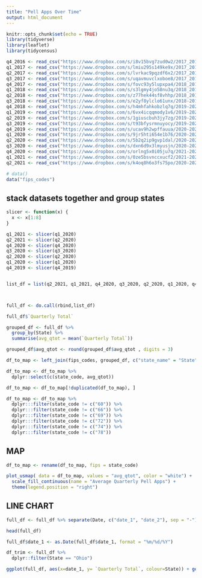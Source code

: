 ```yaml
---
title: "Pell Apps Over Time"
output: html_document
---
```


```r
knitr::opts_chunk$set(echo = TRUE)
library(tidyverse)
library(leaflet)
library(tidycensus)

q4_2016 <- read_csv("https://www.dropbox.com/s/i8v15bvg7zud0w2/2017_2018App_Data_by_State_Q1.csv?dl=1")
q1_2017 <- read_csv("https://www.dropbox.com/s/lmiu295s149ke9x/2017_2018App_Data_by_State_Q2.csv?dl=1")
q2_2017 <- read_csv("https://www.dropbox.com/s/lvrkac9pqzdf6x2/2017_2018App_Data_by_State_Q3.csv?dl=1")
q3_2017 <- read_csv("https://www.dropbox.com/s/uqavmuvclxoboe8/2017_2018App_Data_by_State_Q4.csv?dl=1")
q4_2017 <- read_csv("https://www.dropbox.com/s/fovc93y5lupxpa4/2018_2019App_Data_by_State_Q1.csv?dl=1")
q1_2018 <- read_csv("https://www.dropbox.com/s/s3lgmy4jo58nu3q/2018_2019App_Data_by_State_Q2.csv?dl=1")
q2_2018 <- read_csv("https://www.dropbox.com/s/z77hek44sf8vhhp/2018_2019App_Data_by_State_Q3.csv?dl=1")
q3_2018 <- read_csv("https://www.dropbox.com/s/e2yf8ylclo61unx/2018-2019-app-data-by-state-q4.csv?dl=1")
q4_2018 <- read_csv("https://www.dropbox.com/s/h4mhfahkobzlq7q/2019-2020-app-data-by-state-q1.csv?dl=1")
q1_2019 <- read_csv("https://www.dropbox.com/s/6vx4icqqmody1v6/2019-2020-app-data-by-state-q2.csv?dl=1")
q2_2019 <- read_csv("https://www.dropbox.com/s/1giuscbuh3jy7zg/2019-2020-app-data-by-state-q3.csv?dl=1")
q3_2019 <- read_csv("https://www.dropbox.com/s/t93bfysrmnuyocy/2019-2020-app-data-by-state-q4.csv?dl=1")
q4_2019 <- read_csv("https://www.dropbox.com/s/ucav9h2wpffauua/2020-2021-app-data-by-state-q1.csv?dl=1")
q1_2020 <- read_csv("https://www.dropbox.com/s/9jr5hti654e1b76/2020-2021-app-data-by-state-q2.csv?dl=1")
q2_2020 <- read_csv("https://www.dropbox.com/s/5b2q2ip9gvp1dal/2020-2021-app-data-by-state-q3.csv?dl=1")
q3_2020 <- read_csv("https://www.dropbox.com/s/dxn6d9x3lmyusjn/2020-2021-app-data-by-state-q4.csv?dl=1")
q4_2020 <- read_csv("https://www.dropbox.com/s/orlng5x0i05ju7q/2021-2022-app-data-by-state-q1.csv?dl=1")
q1_2021 <- read_csv("https://www.dropbox.com/s/0ze5bsvnccxucf2/2021-2022-app-data-by-state-q2.csv?dl=1")
q2_2021 <- read_csv("https://www.dropbox.com/s/k4oq8h6o3fs75po/2020-2021-app-data-by-state-q7.csv?dl=1")

# data()
data("fips_codes")

```


## stack datasets together and group states
```r

slicer <- function(x) {
  x <- x[1:8]
}

q1_2021 <- slicer(q1_2020)
q2_2021 <- slicer(q2_2020)
q4_2020 <- slicer(q4_2020)
q3_2020 <- slicer(q3_2020)
q2_2020 <- slicer(q2_2020)
q1_2020 <- slicer(q1_2020)
q4_2019 <- slicer(q4_2019)


list_df = list(q2_2021, q1_2021, q4_2020, q3_2020, q2_2020, q1_2020, q4_2019, q3_2019, q2_2019, q1_2019, q4_2018, q3_2018, q2_2018, q1_2018, q4_2017, q3_2017, q2_2017, q1_2017, q4_2016)



full_df <- do.call(rbind,list_df)

```

```r

full_df$`Quarterly Total`

grouped_df <- full_df %>% 
  group_by(State) %>% 
  summarise(avg_qtot = mean(`Quarterly Total`))

grouped_df$avg_qtot <- round(grouped_df$avg_qtot , digits = 3)

```


```r

df_to_map <- left_join(fips_codes, grouped_df, c("state_name" = "State"))

df_to_map <- df_to_map %>% 
  dplyr::select(c(state_code, avg_qtot))

df_to_map <- df_to_map[!duplicated(df_to_map), ]

df_to_map <- df_to_map %>% 
  dplyr:::filter(state_code != c("60")) %>% 
  dplyr:::filter(state_code != c("66")) %>% 
  dplyr:::filter(state_code != c("69")) %>% 
  dplyr:::filter(state_code != c("72")) %>% 
  dplyr:::filter(state_code != c("74")) %>% 
  dplyr:::filter(state_code != c("78"))

```

## MAP
```r

df_to_map <- rename(df_to_map, fips = state_code)

plot_usmap( data = df_to_map, values = "avg_qtot", color = "white") +
  scale_fill_continuous(name = "Average Quarterly Pell Apps") +
  theme(legend.position = "right")

```

## LINE CHART 

```r

full_df <- full_df %>% separate(Date, c("date_1", "date_2"), sep = "-")

head(full_df)

full_df$date_1 <- as.Date(full_df$date_1, format = "%m/%d/%Y")

df_trim <- full_df %>% 
  dplyr::filter(State == "Ohio")

ggplot(full_df, aes(x=date_1, y= `Quarterly Total`, colour=State)) + geom_line()


```

